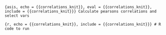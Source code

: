 ```{asis, echo = {{correlations_knit}}, eval = {{correlations_knit}}, include = {{correlations_knit}}}
Calculate pearsons correlations and select vars
```

```{r, echo = {{correlations_knit}}, include = {{correlations_knit}}}
# R code to run 
```
